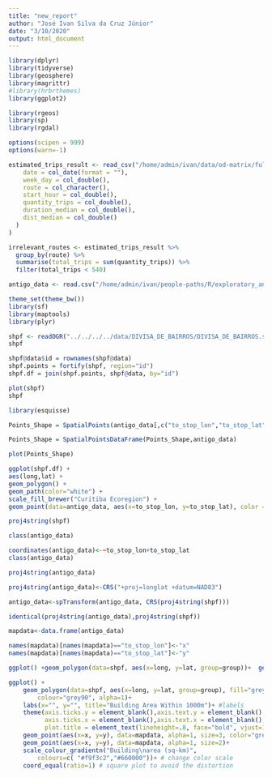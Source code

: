 ```yaml
---
title: "new_report"
author: "José Ivan Silva da Cruz Júnior"
date: "3/10/2020"
output: html_document
---
```


```r
library(dplyr)
library(tidyverse)
library(geosphere)
library(magrittr)
#library(hrbrthemes)
library(ggplot2)

library(rgeos)
library(sp)
library(rgdal)

options(scipen = 999)
options(warn=-1)
```

```r
estimated_trips_result <- read_csv("/home/admin/ivan/data/od-matrix/full/output/result.csv", col_types = list(
    date = col_date(format = ""),
    week_day = col_double(),
    route = col_character(),
    start_hour = col_double(),
    quantity_trips = col_double(),
    duration_median = col_double(),
    dist_median = col_double()
  )
)

irrelevant_routes <- estimated_trips_result %>% 
  group_by(route) %>% 
  summarise(total_trips = sum(quantity_trips)) %>% 
  filter(total_trips < 540)

antigo_data <- read.csv("/home/admin/ivan/people-paths/R/exploratory_analysis/markdown/2017_07_05_full_agg", stringsAsFactors=F)


```

```r
theme_set(theme_bw())
library(sf)
library(maptools)
library(plyr)

shpf <- readOGR("../../../../data/DIVISA_DE_BAIRROS/DIVISA_DE_BAIRROS.shp")
shpf

shpf@data$id = rownames(shpf@data)
shpf.points = fortify(shpf, region="id")
shpf.df = join(shpf.points, shpf@data, by="id")

plot(shpf)
shpf

library(esquisse)

Points_Shape = SpatialPoints(antigo_data[,c("to_stop_lon","to_stop_lat")],proj4string=CRS(proj4string(shpf)))

Points_Shape = SpatialPointsDataFrame(Points_Shape,antigo_data)

plot(Points_Shape)

ggplot(shpf.df) + 
aes(long,lat) + 
geom_polygon() +
geom_path(color="white") +
scale_fill_brewer("Curitiba Ecoregion") +
geom_point(data=antigo_data, aes(x=to_stop_lon, y=to_stop_lat), color = "black")

proj4string(shpf)

```

```r
class(antigo_data)

coordinates(antigo_data)<-~to_stop_lon+to_stop_lat
class(antigo_data)

proj4string(antigo_data)

proj4string(antigo_data)<-CRS("+proj=longlat +datum=NAD83")

antigo_data<-spTransform(antigo_data, CRS(proj4string(shpf)))

identical(proj4string(antigo_data),proj4string(shpf))

mapdata<-data.frame(antigo_data)

names(mapdata)[names(mapdata)=="to_stop_lon"]<-"x"
names(mapdata)[names(mapdata)=="to_stop_lat"]<-"y"

ggplot() +geom_polygon(data=shpf, aes(x=long, y=lat, group=group))+  geom_point(data=mapdata, aes(x=x, y=y), color="red")

ggplot() +  
    geom_polygon(data=shpf, aes(x=long, y=lat, group=group), fill="grey40", 
        colour="grey90", alpha=1)+
    labs(x="", y="", title="Building Area Within 1000m")+ #labels
    theme(axis.ticks.y = element_blank(),axis.text.y = element_blank(), # get rid of x ticks/text
          axis.ticks.x = element_blank(),axis.text.x = element_blank(), # get rid of y ticks/text
          plot.title = element_text(lineheight=.8, face="bold", vjust=1))+ # make title bold and add space
    geom_point(aes(x=x, y=y), data=mapdata, alpha=1, size=3, color="grey20")+# to get outline
    geom_point(aes(x=x, y=y), data=mapdata, alpha=1, size=2)+
    scale_colour_gradientn("Building\narea (sq-km)", 
        colours=c( "#f9f3c2","#660000"))+ # change color scale
    coord_equal(ratio=1) # square plot to avoid the distortion
```






